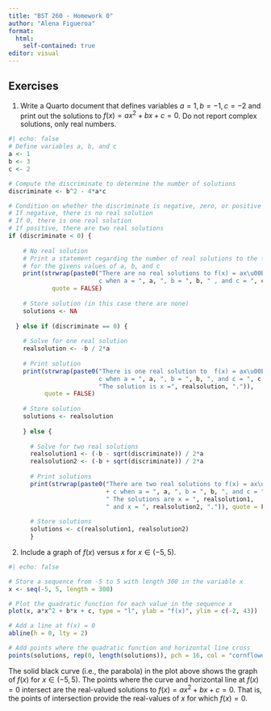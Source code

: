 ```yaml
---
title: "BST 260 - Homework 0"
author: "Alena Figueroa"
format: 
  html:
    self-contained: true
editor: visual
---
```


## Exercises

(1) Write a Quarto document that defines variables $a = 1, b = -1, c = -2$ and print out the solutions to $f(x) = ax^2 + bx + c = 0$. Do not report complex solutions, only real numbers.

```r
#| echo: false
# Define variables a, b, and c
a <- 1
b <- 3
c <- 2

# Compute the discriminate to determine the number of solutions 
discriminate <- b^2 - 4*a*c 

# Condition on whether the discriminate is negative, zero, or positive
# If negative, there is no real solution
# If 0, there is one real solution
# If positive, there are two real solutions 
if (discriminate < 0) {
  
    # No real solution
    # Print a statement regarding the number of real solutions to the function 
    # for the givens values of a, b, and c
    print(strwrap(paste0("There are no real solutions to f(x) = ax\u00B2 + bx +
                         c when a = ", a, ", b = ", b, " , and c = ", c, ".")), 
            quote = FALSE)
  
    # Store solution (in this case there are none)
    solutions <- NA
    
  } else if (discriminate == 0) {
    
    # Solve for one real solution 
    realsolution <- -b / 2*a
    
    # Print solution 
    print(strwrap(paste0("There is one real solution to  f(x) = ax\u00B2 + bx + 
                         c when a = ", a, ", b = ", b, ", and c = ", c, ".", 
                         "The solution is x =", realsolution, ".")),
          quote = FALSE)
    
    # Store solution
    solutions <- realsolution
    
    } else {
      
      # Solve for two real solutions 
      realsolution1 <- (-b - sqrt(discriminate)) / 2*a
      realsolution2 <- (-b + sqrt(discriminate)) / 2*a
  
      # Print solutions 
      print(strwrap(paste0("There are two real solutions to f(x) = ax\u00B2 + bx 
                           + c when a = ", a, ", b = ", b, ", and c = ", c, ".", 
                           " The solutions are x = ", realsolution1,
                           " and x = ", realsolution2, ".")), quote = FALSE)
      
      # Store solutions 
      solutions <- c(realsolution1, realsolution2)
      }
```

(2) Include a graph of $f(x)$ versus $x$ for $x \in (-5,5)$.

```r
#| echo: false

# Store a sequence from -5 to 5 with length 300 in the variable x 
x <- seq(-5, 5, length = 300)

# Plot the quadratic function for each value in the sequence x 
plot(x, a*x^2 + b*x + c, type = "l", ylab = "f(x)", ylim = c(-2, 43))

# Add a line at f(x) = 0
abline(h = 0, lty = 2)

# Add points where the quadratic function and horizontal line cross
points(solutions, rep(0, length(solutions)), pch = 16, col = "cornflowerblue")
```

The solid black curve (i.e., the parabola) in the plot above shows the graph of $f(x)$ for $x \in (-5,5)$. The points where the curve and horizontal line at $f(x) = 0$ intersect are the real-valued solutions to $f(x) = ax^2 + bx + c = 0$. That is, the points of intersection provide the real-values of $x$ for which $f(x) = 0$. 
